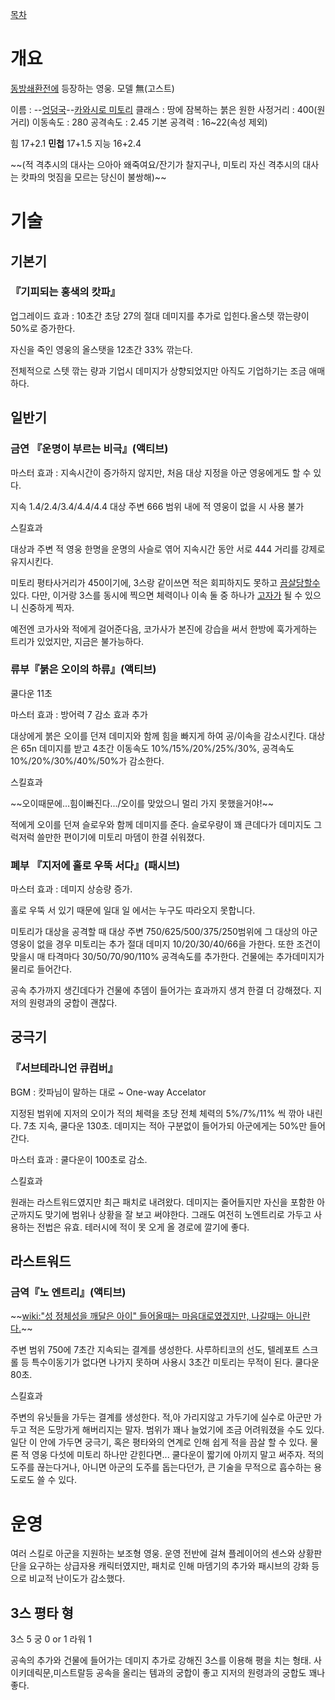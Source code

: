 [[목차]]

= 개요 =

[[동방쇄환전]]에 등장하는 영웅. 모델 無(고스트)

이름 : --[[엉덩국]]--[[카와시로 미토리]]
클래스 : 땅에 잠복하는 붉은 원한
사정거리 : 400(원거리)
이동속도 : 280
공격속도 : 2.45
기본 공격력 : 16~22(속성 제외)

힘 17+2.1
'''민첩''' 17+1.5
지능 16+2.4

~~(적 격추시의 대사는 으아아 왜죽여요/잔기가 찰지구나, 미토리 자신 격추시의 대사는 캇파의 멋짐을 모르는 당신이 불쌍해)~~

= 기술 =

== 기본기 ==

=== 『기피되는 홍색의 캇파』 ===

업그레이드 효과 : 10초간 초당 27의 절대 데미지를 추가로 입힌다.올스텟 깎는량이 50%로 증가한다.

자신을 죽인 영웅의 올스탯을 12초간 33% 깎는다.

전체적으로 스텟 깎는 량과 기업시 데미지가 상향되었지만 아직도 기업하기는 조금 애매하다. 

== 일반기 ==


=== 금연 『운명이 부르는 비극』(액티브) ===

마스터 효과 : 지속시간이 증가하지 않지만, 처음 대상 지정을 아군 영웅에게도 할 수 있다.

지속 1.4/2.4/3.4/4.4/4.4
대상 주변 666 범위 내에 적 영웅이 없을 시 사용 불가

스킬효과

대상과 주변 적 영웅 한명을 운명의 사슬로 엮어 지속시간 동안 서로 444 거리를 강제로 유지시킨다.

미토리 평타사거리가 450이기에, 3스랑 같이쓰면 적은 회피하지도 못하고 [[끔살]]당할수 있다. 다만, 이거랑 3스를 동시에 찍으면 체력이나 이속 둘 중 하나가 [[고자]]가 될 수 있으니 신중하게 찍자.

예전엔 코가사와 적에게 걸어준다음, 코가사가 본진에 강습을 써서 한방에 훅가게하는 트리가 있었지만, 지금은 불가능하다.


=== 류부『붉은 오이의 하류』(액티브) ===

쿨다운 11초

마스터 효과 : 방어력 7 감소 효과 추가

대상에게 붉은 오이를 던져 데미지와 함께 힘을 빠지게 하여 공/이속을 감소시킨다. 
대상은 65n 데미지를 받고 4초간 이동속도 10%/15%/20%/25%/30%, 공격속도 10%/20%/30%/40%/50%가 감소한다.

스킬효과

~~오이때문에...힘이빠진다.../오이를 맞았으니 멀리 가지 못했을거야!~~

적에게 오이를 던져 슬로우와 함께 데미지를 준다. 슬로우량이 꽤 큰데다가 데미지도 그럭저럭 쓸만한 편이기에 미토리 마뎀이 한결 쉬워졌다.

=== 폐부 『지저에 홀로 우뚝 서다』(패시브) ===

마스터 효과 : 데미지 상승량 증가.

홀로 우뚝 서 있기 때문에 일대 일 에서는 누구도 따라오지 못합니다.

미토리가 대상을 공격할 때 대상 주변 750/625/500/375/250범위에 그 대상의 아군 영웅이 없을 경우 미토리는 추가 절대 데미지 10/20/30/40/66을 가한다. 또한 조건이 맞을시 매 타격마다 30/50/70/90/110% 공격속도를 추가한다.
건물에는 추가데미지가 물리로 들어간다.

공속 추가까지 생긴데다가 건물에 추뎀이 들어가는 효과까지 생겨 한결 더 강해졌다. 지저의 원령과의 궁합이 괜찮다.


== 궁극기 ==

=== 『서브테라니언 큐컴버』 ===


BGM : 캇파님이 말하는 대로 ~ One-way Accelator

지정된 범위에 지저의 오이가 적의 체력을 초당 전체 체력의 5%/7%/11% 씩 깎아 내린다. 7초 지속, 쿨다운 130초. 데미지는 적아 구분없이 들어가되 아군에게는 50%만 들어간다. 

마스터 효과 : 쿨다운이 100초로 감소.


스킬효과

원래는 라스트워드였지만 최근 패치로 내려왔다. 데미지는 줄어들지만 자신을 포함한 아군까지도 맞기에 범위나 상황을 잘 보고 써야한다. 그래도 여전히 노엔트리로 가두고 사용하는 전법은 유효. 테러시에 적이 못 오게 올 경로에 깔기에 좋다.

== 라스트워드 ==

===  금역『노 엔트리』(액티브) ===

~~[[wiki:"성 정체성을 깨달은 아이" 들어올때는 마음대로였겠지만, 나갈때는 아니란다.]]~~

주변 범위 750에 7초간 지속되는 결계를 생성한다. 사루하티코의 선도, 텔레포트 스크롤 등 특수이동기가 없다면 나가지 못하며 사용시 3초간 미토리는 무적이 된다. 쿨다운 80초.

스킬효과 

주변의 유닛들을 가두는 결계를 생성한다. 적,아 가리지않고 가두기에 실수로 아군만 가두고 적은 도망가게 해버리지는 말자. 범위가 꽤나 늘었기에 조금 어려워졌을 수도 있다. 일단 이 안에 가두면 궁극기, 혹은 평타와의 연계로 인해 쉽게 적을 끔살 할 수 있다. 물론 적 영웅 다섯에 미토리 하나만 갇힌다면...
쿨다운이 짧기에 아끼지 말고 써주자. 적의 도주를 끊는다거나, 아니면 아군의 도주를 돕는다던가, 큰 기술을 무적으로 흡수하는 용도로도 쓸 수 있다.

= 운영 =

여러 스킬로 아군을 지원하는 보조형 영웅. 운영 전반에 걸쳐 플레이어의 센스와 상황판단을 요구하는 상급자용 캐릭터였지만, 패치로 인해 마뎀기의 추가와 패시브의 강화 등으로 비교적 난이도가 감소했다. 

== 3스 평타 형 ==

3스 5 궁 0 or 1 라워 1

공속의 추가와 건물에 들어가는 데미지 추가로 강해진 3스를 이용해 평을 치는 형태. 사이키데릭문,미스트랄등 공속을 올리는 템과의 궁합이 좋고 지저의 원령과의 궁합도 꽤나 좋다. 

